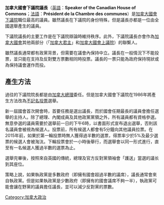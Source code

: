 {{加拿大政治}}
'''加拿大國會下議院議長'''（[[英語|英語]]：'''Speaker of the Canadian House of Commons'''；[[法語|法語]]：'''Président de la Chambre des communes'''）是[[加拿大國會下議院|加拿大國會下議院]]職位最高的議員。雖然議長在下議院的身份特殊，但是議長亦都是一位由全國選舉產生的議員。

{{Infobox Political post
| post = 議長
| body = 加拿大國會下議院
| insignia = 
| insigniasize = 
| insigniacaption = 
| nativename = 
| image = File:Anthony Rota.jpg
| incumbent = {{le|安東尼·羅塔|Anthony Rota}}
| incumbentsince = 2019年12月5日
| style = [[尊敬的|尊敬的]]<br />議長先生
| residence = {{le|農莊|The Farm (Canada)}}
| appointer = 由下議院議員選舉產生
| termlength = 在每屆議會開始時選舉產生
| salary = $274,500 (加元)
| formation = 
| succession = 
| inaugural = James Cockburn
| native_name = {{smaller|{{lang|fr|{{no bold|Président de la Chambre des communes}}}}}}
| department = 加拿大國會下議院
| member_of = Parliament
}}

下議院議長的主要工作是在下議院辯論時維持秩序。此外，下議院議長亦會作為[[加拿大國會|加拿大國會]]其他兩部分（「[[英國君主|加拿大君主]]」和[[加拿大國會上議院|加拿大國會上議院]]）的聯繫人。

雖然議長通常都有政黨背景，但需要在議會內保持中立。議長在一般情況下不能投票，並只能在支持及反對雙方票數相同時投票。議長的一票只能為政府保持現狀或為保持議會運作而投。

== 產生方法 ==

過往的下議院院長都是由[[加拿大總理|加拿大總理]]委任。但是加拿大國會下議院在1986年將產生方法改為[[不記名投票|不記名投票]]選舉。

新一屆國會首次開會時，首要任務是選出議長，而於國會任期最長的議員會擔任選舉的主持人。除了總理、內閣成員及其他政黨黨領之外，所有議員都有資格參選。無意參選的議員需要於選舉前一日的下午6時，以書面形式宣布退出選舉，否則該名議員會被視為候選人。投票前，所有候選人都會有5分鐘向其他議員拉票。在2015年前，如果於第一輪投票時無人獲得過半數的選票，得票率少於5%及最少選票的候選人會被淘汰。下輪投票會於一小時後舉行，而選舉會以同一形式進行，直至有一名候選人獲過半數的選票為止。

選舉完畢後，按照來自英國的傳統，總理及官方反對黨領袖會「護送」當選的議长到其座位。

策略上說，如果執政黨是多數政府（即擁有國會超過半數的議席），議長通常會來自執政黨。但是如果執政黨是少數政府（即擁有的國會議席不夠一半），執政黨可能會讓在野黨的議員擔任議長，並可以減少反對黨的票數。

[[Category:加拿大政治|Category:加拿大政治]]